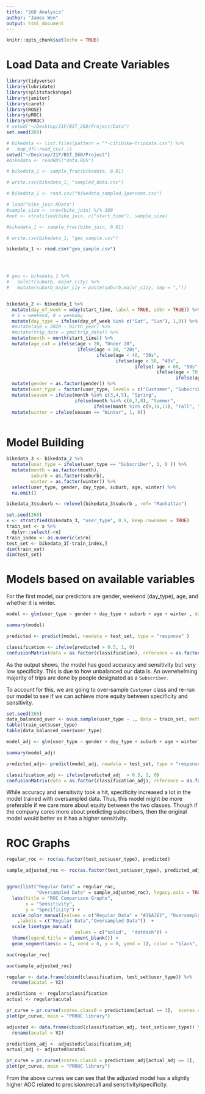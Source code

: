 ```yaml
---
title: "260 Analysis"
author: "James Wen"
output: html_document
---
```


```r
knitr::opts_chunk$set(echo = TRUE)
```



# Load Data and Create Variables
```r
library(tidyverse)
library(lubridate)
library(splitstackshape)
library(janitor)
library(caret)
library(ROSE)
library(pROC)
library(PRROC)
# setwd("~/Desktop/21F/BST_260/Project/Data")
set.seed(260)

# bikedata <- list.files(pattern = "*-citibike-tripdata.csv") %>% 
#   map_df(~read_csv(.))
setwd("~/Desktop/21F/BST_260/Project")
#bikedata <- readRDS("data.RDS")

# bikedata_1 <- sample_frac(bikedata, 0.01) 

# write.csv(bikedata_1, "sampled_data.csv")

# bikedata_1 <- read.csv("bikedata_sampled_1percent.csv") 

# load("bike_join.RData")
#sample_size <- nrow(bike_join) %/% 100 
#out <- stratified(bike_join, c("start_time"), sample_size)

#bikedata_1 <- sample_frac(bike_join, 0.01) 

# write.csv(bikedata_1, "geo_sample.csv")

bikedata_1 <- read.csv("geo_sample.csv")




# geo <- bikedata_1 %>% 
#   select(suburb, major_city) %>% 
#   mutate(suburb_major_ciy = paste(suburb,major_city, sep = ","))


bikedata_2 <- bikedata_1 %>%
  mutate(day_of_week = wday(start_time, label = TRUE, abbr = TRUE)) %>% 
  # 1 = weekend, 0 = weekday
  mutate(day_type = ifelse(day_of_week %in% c("Sat", "Sun"), 1,0)) %>% 
  #mutate(age = 2020 - birth_year) %>% 
  #mutate(trip_date = ymd(trip_date)) %>% 
  mutate(month = month(start_time)) %>% 
  mutate(age_cat = ifelse(age < 20, "Under 20",
                          ifelse(age < 30, "20s",
                                 ifelse(age < 40, "30s",
                                        ifelse(age < 50, "40s",
                                               ifelse( age < 60, "50s",
                                                       ifelse(age < 70, "60s",
                                                              ifelse(age < 80, "70s", "80+")))))))) %>% 
  mutate(gender = as.factor(gender)) %>% 
  mutate(user_type = factor(user_type, levels = c("Customer", "Subscriber"))) %>% 
  mutate(season = ifelse(month %in% c(3,4,5), "Spring",
                         ifelse(month %in% c(6,7,8), "Summer",
                                ifelse(month %in% c(9,10,11), "Fall", "Winter")))) %>% 
  mutate(winter = ifelse(season == "Winter", 1, 0))
  
```

# Model Building 

```r

bikedata_3 <- bikedata_2 %>% 
  mutate(user_type = ifelse(user_type == "Subscriber", 1, 0 )) %>% 
  mutate(month = as.factor(month),
         suburb = as.factor(suburb),
         winter = as.factor(winter)) %>% 
  select(user_type, gender, day_type, suburb, age, winter) %>% 
  na.omit()

bikedata_3$suburb <- relevel(bikedata_3$suburb , ref= "Manhattan")

set.seed(260)
x <- stratified(bikedata_3, "user_type", 0.8, keep.rownames = TRUE)
train_set <- x %>% 
  dplyr::select(-rn)
train_index <- as.numeric(x$rn)
test_set <- bikedata_3[-train_index,]
dim(train_set)
dim(test_set)
```

# Models based on available variables 

For the first model, our predictors are gender, weekend (day_type), age, and whether it is winter. 

```r
model <- glm(user_type ~ gender + day_type + suburb + age + winter , data = bikedata_3, family = binomial)

summary(model)

predicted <- predict(model, newdata = test_set, type = "response" )

classification <- ifelse(predicted > 0.5, 1, 0)
confusionMatrix(data = as.factor(classification), reference = as.factor(test_set$user_type), positive = '1')
```


As the output shows, the model has good accuracy and sensitivity but very low specificity. This is due to how unbalanced our data is. An overwhelming majority of trips are done by people designated as a `Subscriber`.


To account for this, we are going to over-sample `Customer` class and re-run our model to see if we can achieve more equity between specificity and sensitivity. 

```r
set.seed(260)
data_balanced_over <- ovun.sample(user_type ~ ., data = train_set, method = "both",N = 239590)$data
table(train_set$user_type)
table(data_balanced_over$user_type)
```

```r
model_adj <- glm(user_type ~ gender + day_type + suburb + age + winter , data = data_balanced_over, family = binomial)

summary(model_adj)

predicted_adj<- predict(model_adj, newdata = test_set, type = "response" )

classification_adj <- ifelse(predicted_adj  > 0.5, 1, 0)
confusionMatrix(data = as.factor(classification_adj), reference = as.factor(test_set$user_type), positive = '1')
```

While accuracy and sensitivity took a hit, specificity increased a lot in the model trained with oversampled data. Thus, this model might be more preferable if we care more about equity between the two classes. Though if the company cares more about predicting subscribers, then the original model would better as it has a higher sensitivity. 

# ROC Graphs

```r
regular_roc <- roc(as.factor(test_set$user_type), predicted)

sample_adjusted_roc <- roc(as.factor(test_set$user_type), predicted_adj)


ggroc(list("Regular Data" = regular_roc,
           "Oversampled Data" = sample_adjusted_roc), legacy.axis = TRUE, aes = c("linetype", "color")) +
  labs(title = "ROC Comparison Graphs",
       x = "Sensitivity",
       y = "Specificity") +
  scale_color_manual(values = c("Regular Data" = "#36A3E2", "Oversampled Data" =  "#213272")
    ,labels = c("Regular Data","Oversampled Data"))  +
  scale_linetype_manual(
                         values = c("solid",  "dotdash")) +
  theme(legend.title = element_blank()) + 
  geom_segment(aes(x = 1, xend = 0, y = 0, yend = 1), color = "black", linetype = "dashed")
```

```r
auc(regular_roc)

auc(sample_adjusted_roc)
```


```r
regular <- data.frame(cbind(classification, test_set$user_type)) %>% 
  rename(acutal = V2)

predictions <- regular$classification
actual <- regular$acutal

pr_curve = pr.curve(scores.class0 = predictions[actual == 1],  scores.class1 = predictions[actual == 0], curve = T)
plot(pr_curve, main = "PRROC library")
```

```r
adjusted <- data.frame(cbind(classification_adj, test_set$user_type)) %>% 
  rename(acutal = V2)

predictions_adj <- adjusted$classification_adj
actual_adj <- adjusted$acutal

pr_curve = pr.curve(scores.class0 = predictions_adj[actual_adj == 1],  scores.class1 = predictions_adj[actual_adj == 0], curve = T)
plot(pr_curve, main = "PRROC library")
```

From the above curves we can see that the adjusted model has a slightly higher AOC related to precision/recall and sensitivity/specificity.